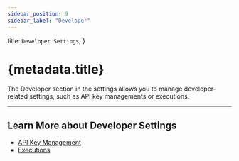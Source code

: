 ```yaml
---
sidebar_position: 9
sidebar_label: "Developer"
---
```


  title: `Developer Settings`,
}

# {metadata.title}

The Developer section in the settings allows you to manage developer-related settings, such as API key managements or executions.

---

## Learn More about Developer Settings

- [API Key Management](./api-key-management/page.mdx)
- [Executions](./executions/page.mdx)
